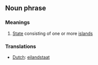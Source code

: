 ==Noun phrase==

===Meanings===
#[[State]] consisting of one or more [[island]]s

===Translations===
*[[Dutch]]: [[eilandstaat]]
